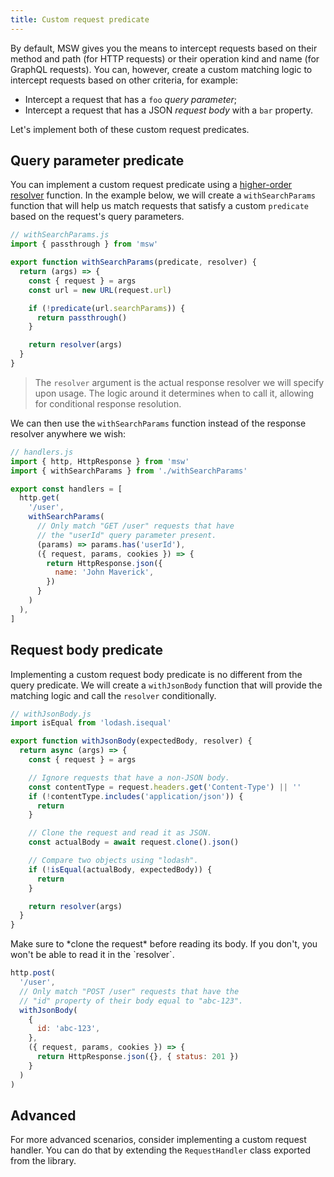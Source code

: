 ```yaml
---
title: Custom request predicate
---
```


By default, MSW gives you the means to intercept requests based on their method and path (for HTTP requests) or their operation kind and name (for GraphQL requests). You can, however, create a custom matching logic to intercept requests based on other criteria, for example:

- Intercept a request that has a `foo` _query parameter_;
- Intercept a request that has a JSON _request body_ with a `bar` property.

Let's implement both of these custom request predicates.

## Query parameter predicate

You can implement a custom request predicate using a [higher-order resolver](/docs/recipes/higher-order-resolver) function. In the example below, we will create a `withSearchParams` function that will help us match requests that satisfy a custom `predicate` based on the request's query parameters.

```js
// withSearchParams.js
import { passthrough } from 'msw'

export function withSearchParams(predicate, resolver) {
  return (args) => {
    const { request } = args
    const url = new URL(request.url)

    if (!predicate(url.searchParams)) {
      return passthrough()
    }

    return resolver(args)
  }
}
```

> The `resolver` argument is the actual response resolver we will specify upon usage. The logic around it determines when to call it, allowing for conditional response resolution.

We can then use the `withSearchParams` function instead of the response resolver anywhere we wish:

```js
// handlers.js
import { http, HttpResponse } from 'msw'
import { withSearchParams } from './withSearchParams'

export const handlers = [
  http.get(
    '/user',
    withSearchParams(
      // Only match "GET /user" requests that have
      // the "userId" query parameter present.
      (params) => params.has('userId'),
      ({ request, params, cookies }) => {
        return HttpResponse.json({
          name: 'John Maverick',
        })
      }
    )
  ),
]
```

## Request body predicate

Implementing a custom request body predicate is no different from the query predicate. We will create a `withJsonBody` function that will provide the matching logic and call the `resolver` conditionally.

```js
// withJsonBody.js
import isEqual from 'lodash.isequal'

export function withJsonBody(expectedBody, resolver) {
  return async (args) => {
    const { request } = args

    // Ignore requests that have a non-JSON body.
    const contentType = request.headers.get('Content-Type') || ''
    if (!contentType.includes('application/json')) {
      return
    }

    // Clone the request and read it as JSON.
    const actualBody = await request.clone().json()

    // Compare two objects using "lodash".
    if (!isEqual(actualBody, expectedBody)) {
      return
    }

    return resolver(args)
  }
}
```


<Warning>
  Make sure to *clone the request* before reading its body. If you don't, you
  won't be able to read it in the `resolver`.
</Warning>

```js
http.post(
  '/user',
  // Only match "POST /user" requests that have the
  // "id" property of their body equal to "abc-123".
  withJsonBody(
    {
      id: 'abc-123',
    },
    ({ request, params, cookies }) => {
      return HttpResponse.json({}, { status: 201 })
    }
  )
)
```

## Advanced

For more advanced scenarios, consider implementing a custom request handler. You can do that by extending the `RequestHandler` class exported from the library.


<PageCard
  icon={CubeTransparentIcon}
  url="/docs/api/request-handler"
  title="RequestHandler"
  description="API reference for the `RequestHandler` class."
/>
